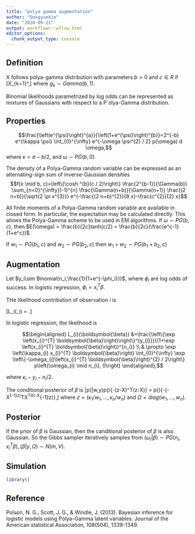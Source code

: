 ```yaml
---
title: "polya gamma augmentation"
author: "DongyueXie"
date: "2020-09-21"
output: workflowr::wflow_html
editor_options:
  chunk_output_type: console
---
```


## Definition

X follows polya-gamma distribution with parameters  $b>0$ and $c\in R$ if \[X\overset{D}{=}\frac{1}{2\pi^2}\sum_{k=1}^\infty\frac{g_k}{(k-1/2)^2+c^2/(4\pi^2)},\]
where $g_k\sim Gamma(b,1)$.

Binomial likelihoods parametrized by log odds can be represented as mixtures of Gaussians with respect to a P´olya-Gamma distribution.

## Properties

$$\frac{\left(e^{\psi}\right)^{a}}{\left(1+e^{\psi}\right)^{b}}=2^{-b} e^{\kappa \psi} \int_{0}^{\infty} e^{-\omega \psi^{2} / 2} p(\omega) d \omega,$$
where $\kappa = a-b/2$, and $\omega\sim PG(b,0)$.

The density of a Polya-Gamma random variable can be expressed as an alternating-sign sum
of inverse-Gaussian densities 
$$f(x \mid b, c)=\left\{\cosh ^{b}(c / 2)\right\} \frac{2^{b-1}}{\Gamma(b)} \sum_{n=0}^{\infty}(-1)^{n} \frac{\Gamma(n+b)}{\Gamma(n+1)} \frac{(2 n+b)}{\sqrt{2 \pi x^{3}}} e^{-\frac{(2 n+b)^{2}}{8 x}-\frac{c^{2}}{2} x}$$


All finite moments of a Polya-Gamma random variable are
available in closed form. In particular, the expectation may be calculated directly. This
allows the Polya-Gamma scheme to be used in EM algorithms. If $\omega\sim PG(b,c)$, then $E(\omega) = \frac{b}{2c}tanh(c/2) = \frac{b}{2c}(\frac{e^c-1}{1+e^c})$.

If $w_1\sim PG(b_1,c)$ and $w_2\sim PG(b_2,c)$ then $w_1+w_2\sim PG(b_1+b_2,c)$

## Augmentation


Let $y_i\sim Binomial(n_i,\frac{1}{1+e^{-\phi_i}})$, where $\phi_i$ are log odds of success. In logistic regression, $\phi_i = x_i^T\beta$.

THe likelihood contribution of observation $i$ is 

\[L_i(\phi_i) = \frac{(\exp\phi_i)^{y_i}}{(1+\exp(\phi_i))^{n_i}}.\]

In logistic regression, the likelihood is 

$$\begin{aligned}
L_{i}(\boldsymbol{\beta}) &=\frac{\left\{\exp \left(x_{i}^{T} \boldsymbol{\beta}\right)\right\}^{y_{i}}}{(1+\exp \left(x_{i}^{T} \boldsymbol{\beta}\right))^{n_i}} \\
& \propto \exp \left(\kappa_{i} x_{i}^{T} \boldsymbol{\beta}\right) \int_{0}^{\infty} \exp \left\{-\omega_{i}\left(x_{i}^{T} \boldsymbol{\beta}\right)^{2} / 2\right\} p\left(\omega_{i} \mid n_{i}, 0\right)
\end{aligned},$$

where $\kappa_i - y_i-n_i/2$.

The conditional posterior of $\beta$ is 
\[p(\beta|w,y)\propto p(\beta)\exp\{-\frac{1}{2}(z-X\beta)^T\Omega(z-X\beta)\} = p(\beta)\exp\{-\frac{1}{2}(\beta-X^{-1}z)^TX^T\Omega X(\beta-X^{-1}z)\},\]
where $z = (\kappa_1/w_1,...,\kappa_n/w_n)$ and $\Omega = diag(w_1,...,w_n)$.

## Posterior

If the prior of $\beta$ is Gaussian, then the canditional posterior of $\beta$ is also Gaussian. So the Gibbs sampler iteratively samples from $(\omega_i|\beta)\sim PG(n_i,x_i^T\beta), (\beta|y,\Omega)\sim N(m,V)$. 

## Simulation

```r
library()
```

## Reference

Polson, N. G., Scott, J. G., & Windle, J. (2013). Bayesian inference for logistic models using Pólya–Gamma latent variables. Journal of the American statistical Association, 108(504), 1339-1349.
